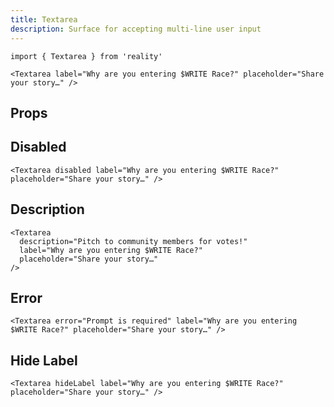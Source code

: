 ```yaml
---
title: Textarea
description: Surface for accepting multi-line user input
---
```


```tsx
import { Textarea } from 'reality'
```

```tsx live=true expand=true
<Textarea label="Why are you entering $WRITE Race?" placeholder="Share your story…" />
```

## Props

<PropsTable sourceLink={sourceLink} types={types} />

## Disabled

```tsx live=true
<Textarea disabled label="Why are you entering $WRITE Race?" placeholder="Share your story…" />
```

## Description

```tsx live=true
<Textarea
  description="Pitch to community members for votes!"
  label="Why are you entering $WRITE Race?"
  placeholder="Share your story…"
/>
```

## Error

```tsx live=true
<Textarea error="Prompt is required" label="Why are you entering $WRITE Race?" placeholder="Share your story…" />
```

## Hide Label

```tsx live=true
<Textarea hideLabel label="Why are you entering $WRITE Race?" placeholder="Share your story…" />
```
